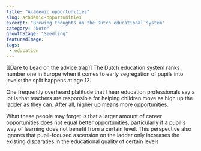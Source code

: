 ```yaml
---
title: "Academic opportunities"
slug: academic-opportunities
excerpt: "Brewing thoughts on the Dutch educational system"
category: "Note"
growthStage: "Seedling"
featuredImage: 
tags:
 - education
---
```

[[Dare to Lead on the advice trap]]
The Dutch education system ranks number one in Europe when it comes to early segregation of pupils into levels: the split happens at age 12.

One frequently overheard platitude that I hear education professionals say a lot is that teachers are responsible for helping children move as high up the ladder as they can. After all, higher up means more opportunities.

What these people may forget is that a larger amount of career opportunities does not equal better opportunities, particularly if a pupil's way of learning does not benefit from a certain level. This perspective also ignores that pupil-focused ascension on the ladder only increases the existing disparaties in the educational quality of certain levels